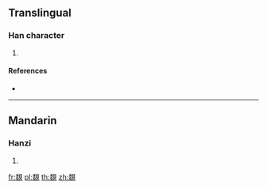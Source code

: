 {{character info/new}}
==Translingual==

===Han character===
{{Han char|rn=147|rad=見|as=08|sn=15|four=26410|canj=HVBUU,XHVBU}}

# {{defn|Han|sort=見08}}

====References====
* {{Han ref|kx=1135.300|dkj=34888|dj=1602.090|hdz=63670.050|uh=89A3|ud=35235|bh=E7D0|bd=59344}}

----

==Mandarin==

===Hanzi===
{{cmn-hanzi|pin=[[wēi]] ([[wei1]])|wg=wei<sup>1</sup>}}

# {{defn|lang=cmn|sort=見08}}

[[fr:覣]]
[[pl:覣]]
[[th:覣]]
[[zh:覣]]